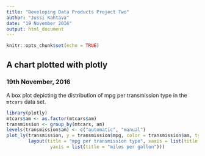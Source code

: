 ```yaml
---
title: "Developing Data Products Project Two"
author: "Jussi Kahtava"
date: "19 November 2016"
output: html_document
---
```


```r
knitr::opts_chunk$set(echo = TRUE)
```

## A chart plotted with plotly

### 19th November, 2016

A box plot depicting the distribution of mpg per transmission type in the `mtcars`  data set.


```r
library(plotly)
mtcars$am <- as.factor(mtcars$am)
transmission <- group_by(mtcars, am)
levels(transmission$am) <- c("automatic", "manual")
plot_ly(transmission, y = transmission$mpg, color = transmission$am, type = "box")%>%
        layout(title = "mpg per transmission type", xaxis = list(title = "transmission type",
                yaxis = list(title = "miles per gallon")))
```


